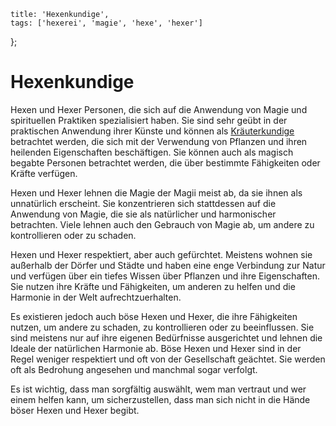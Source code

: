 
    title: 'Hexenkundige',
    tags: ['hexerei', 'magie', 'hexe', 'hexer']
};

# Hexenkundige

Hexen und Hexer Personen, die sich auf die Anwendung von Magie und spirituellen Praktiken spezialisiert haben.
Sie sind sehr geübt in der praktischen Anwendung ihrer Künste und können als [Kräuterkundige](/wiki/kraeuterkunde) betrachtet werden,
die sich mit der Verwendung von Pflanzen und ihren heilenden Eigenschaften beschäftigen.
Sie können auch als magisch begabte Personen betrachtet werden, die über bestimmte Fähigkeiten oder Kräfte verfügen.

Hexen und Hexer lehnen die Magie der Magii meist ab, da sie ihnen als unnatürlich erscheint.
Sie konzentrieren sich stattdessen auf die Anwendung von Magie, die sie als natürlicher und harmonischer betrachten.
Viele lehnen auch den Gebrauch von Magie ab, um andere zu kontrollieren oder zu schaden.

Hexen und Hexer respektiert, aber auch gefürchtet. Meistens wohnen sie außerhalb der Dörfer und Städte und haben eine enge Verbindung zur Natur und verfügen über ein tiefes Wissen über Pflanzen und ihre Eigenschaften.
Sie nutzen ihre Kräfte und Fähigkeiten, um anderen zu helfen und die Harmonie in der Welt aufrechtzuerhalten.

Es existieren jedoch auch böse Hexen und Hexer, die ihre Fähigkeiten nutzen, um andere zu schaden, zu kontrollieren oder zu beeinflussen.
Sie sind meistens nur auf ihre eigenen Bedürfnisse ausgerichtet und lehnen die Ideale der natürlichen Harmonie ab.
Böse Hexen und Hexer sind in der Regel weniger respektiert und oft von der Gesellschaft geächtet.
Sie werden oft als Bedrohung angesehen und manchmal sogar verfolgt.

Es ist wichtig, dass man sorgfältig auswählt, wem man vertraut und wer einem helfen kann, um sicherzustellen, dass man sich nicht in die Hände böser Hexen und Hexer begibt.
